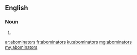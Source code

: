 ==English==

===Noun===
{{head|en|plural}}

# {{plural of|abominator|lang=en}}

[[ar:abominators]]
[[fr:abominators]]
[[ku:abominators]]
[[mg:abominators]]
[[my:abominators]]